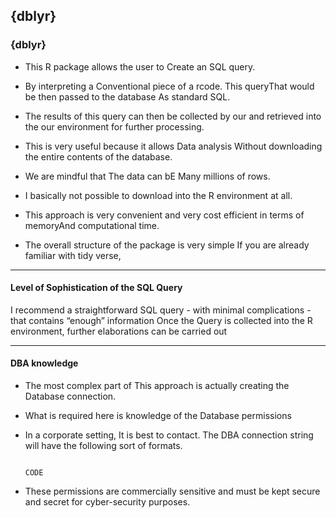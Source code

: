 ## {dblyr} 

### {dblyr} 

* This R package allows the user to Create an SQL query.

* By interpreting a Conventional piece of a rcode.
This queryThat would be then passed to the database As standard SQL.

* The results of this query can then be collected by our and retrieved into the our environment for further processing.

* This is very useful because it allows Data analysis Without downloading the entire contents of the database.

* We are mindful that The data can bE Many millions of rows.

* I basically not possible to download into the R environment at all.

* This approach is very convenient and very cost efficient in terms of memoryAnd computational time.

* The overall structure of the package is very simple If you are already familiar with tidy verse,


-------------------------------------------------------------------------------------------

#### Level of Sophistication of the SQL Query

I recommend a straightforward SQL query - with minimal complications - that contains "enough" information
Once the Query is collected into the R environment, further elaborations can be carried out

--------------------------------------------------------------------------------------------

#### DBA knowledge

* The most complex part of This approach is actually creating the Database connection.

* What is required here is knowledge of the Database permissions 

* In a corporate setting, It is best to contact. The DBA connection string will have the following sort of formats. 
<pre><code>
CODE
</code></pre>

* These permissions are commercially sensitive and must be kept secure and secret for cyber-security purposes.

